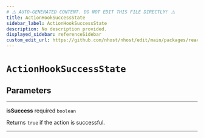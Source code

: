 ```yaml
---
# ⚠️ AUTO-GENERATED CONTENT. DO NOT EDIT THIS FILE DIRECTLY! ⚠️
title: ActionHookSuccessState
sidebar_label: ActionHookSuccessState
description: No description provided.
displayed_sidebar: referenceSidebar
custom_edit_url: https://github.com/nhost/nhost/edit/main/packages/react/dist/hooks/common.d.ts#L18
---
```


# `ActionHookSuccessState`

## Parameters

---

**<span className="parameter-name">isSuccess</span>** <span className="optional-status">required</span> `boolean`

Returns `true` if the action is successful.

---
